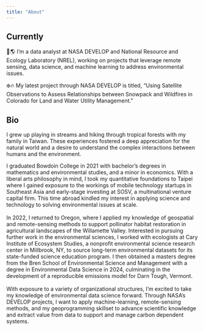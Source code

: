 ```yaml
---
title: "About"
---
```


## Currently

🚀🌎 I'm a data analyst at NASA DEVELOP and National Resource and Ecology Laboratory (NREL), working on projects that leverage remote sensing, data science, and machine learning to address environmental issues.

❄️🔥 My latest project through NASA DEVELOP is titled, "Using Satellite Observations to Assess Relationships between Snowpack and Wildfires in Colorado for Land and Water Utility Management."

## Bio 

I grew up playing in streams and hiking through tropical forests with my family in Taiwan. These experiences fostered a deep appreciation for the natural world and a desire to understand the complex interactions between humans and the environment.\

I graduated Bowdoin College in 2021 with bachelor's degrees in mathematics and environmental studies, and a minor in economics. With a liberal arts philosophy in mind, I took my quantitative foundations to Taipei where I gained exposure to the workings of mobile technology startups in Southeast Asia and early-stage investing at SOSV, a multinational venture capital firm. This time abroad kindled my interest in applying science and technology to solving environmental issues at scale.\
\
In 2022, I returned to Oregon, where I applied my knowledge of geospatial and remote-sensing methods to support pollinator habitat restoration in agricultural landscapes of the Willamette Valley. Interested in pursuing further work in the environmental sciences, I worked with ecologists at Cary Institute of Ecosystem Studies, a nonprofit environmental science research center in Millbrook, NY, to source long-term environmental datasets for its state-funded science education program. I then obtained a masters degree from the Bren School of Environmental Science and Management with a degree in Environmental Data Science in 2024, culminating in the development of a reproducible emissions model for Darn Tough, Vermont.\
\
With exposure to a variety of organizational structures, I'm excited to take my knowledge of environmental data science forward. Through NASA's DEVELOP projects, I want to apply machine-learning, remote-sensing methods, and my geoprogramming skillset to advance scientific knowledge and extract value from data to support and manage carbon dependent systems.
